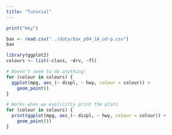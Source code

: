 ```yaml
---
title: "Tutorial"
---
```


```r
print("Hey")
```

```r
bax <- read.csv("../data/bax_p84_1A_od-p.csv")
bax
```

```r
library(ggplot2)
colours <- list(~class, ~drv, ~fl)

# Doesn't seem to do anything!
for (colour in colours) {
  ggplot(mpg, aes_(~ displ, ~ hwy, colour = colour)) +
    geom_point()
}

# Works when we explicitly print the plots
for (colour in colours) {
  print(ggplot(mpg, aes_(~ displ, ~ hwy, colour = colour)) +
    geom_point())
}
```
